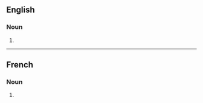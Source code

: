 ==English==

===Noun===
{{head|en|noun form}}

# {{plural of|en|commando}}

----

==French==

===Noun===
{{head|fr|noun plural form|g=m}}

# {{plural of|fr|commando}}